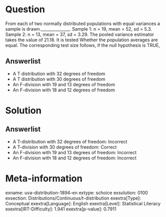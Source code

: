 Question
========

From each of two normally distributed populations with equal variances a sample is drawn.______________. Sample 1: n = 19, mean = 52, sd = 5.3. Sample 2: n = 13, mean = 37, sd = 3.29. The pooled variance estimator takes the value of 21.18. It is tested Whether the population averages are equal. The corresponding test size follows, if the null hypothesis is TRUE,

Answerlist
----------

* A T distribution with 32 degrees of freedom
* A T distribution with 30 degrees of freedom
* An F-division with 19 and 13 degrees of freedom
* An F-division with 18 and 12 degrees of freedom

Solution
========

Answerlist
----------

* A T-distribution with 32 degrees of freedom: Incorrect
* A T-division with 30 degrees of freedom: Correct
* An F-division with 19 and 13 degrees of freedom: Incorrect
* An F-division with 18 and 12 degrees of freedom: Incorrect

Meta-information
================
exname: uva-distribution-1894-en
extype: schoice
exsolution: 0100
exsection: Distributions/Continuous/t-distribution
exextra[Type]: Conceptual
exextra[Language]: English
exextra[Level]: Statistical Literacy
exextra[IRT-Difficulty]: 1.941
exextra[p-value]: 0.7911
